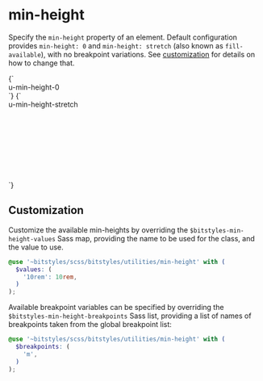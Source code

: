 
<Meta title="Utilities/min-height" />

# min-height

Specify the `min-height` property of an element. Default configuration provides `min-height: 0` and `min-height: stretch` (also known as `fill-available`), with no breakpoint variations. See [customization](#customization) for details on how to change that.

<Canvas>
  <Story name="u-min-height-0">
    {`
      <div class="u-min-height-0">u-min-height-0</div>
    `}
  </Story>
  <Story name="u-min-height-stretch">
    {`
      <div style="height:10rem">
        <div class="u-min-height-stretch u-bg-grayscale-light-2 u-block">u-min-height-stretch</div>
      </div>
    `}
  </Story>
</Canvas>

## Customization

Customize the available min-heights by overriding the `$bitstyles-min-height-values` Sass map, providing the name to be used for the class, and the value to use.

```scss
@use '~bitstyles/scss/bitstyles/utilities/min-height' with (
  $values: (
    '10rem': 10rem,
  )
);
```

Available breakpoint variables can be specified by overriding the `$bitstyles-min-height-breakpoints` Sass list, providing a list of names of breakpoints taken from the global breakpoint list:

```scss
@use '~bitstyles/scss/bitstyles/utilities/min-height' with (
  $breakpoints: (
    'm',
  )
);
```
